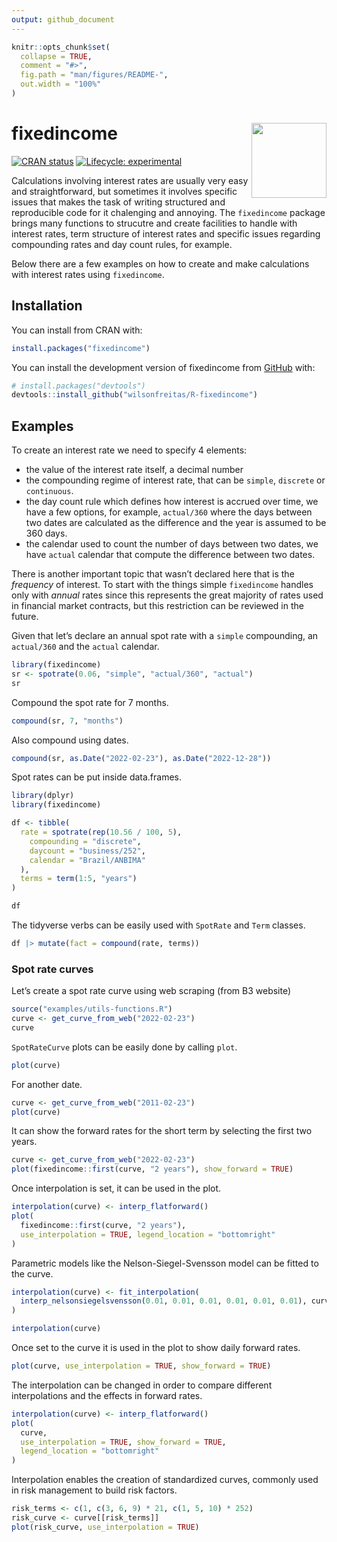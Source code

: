 ```yaml
---
output: github_document
---
```


<!-- README.md is generated from README.Rmd. Please edit that file -->

```r
knitr::opts_chunk$set(
  collapse = TRUE,
  comment = "#>",
  fig.path = "man/figures/README-",
  out.width = "100%"
)
```

# fixedincome <img src="man/figures/logo.png" align="right" width="120" />

<!-- badges: start -->
[![CRAN status](https://www.r-pkg.org/badges/version/fixedincome)](https://CRAN.R-project.org/package=fixedincome)
[![Lifecycle: experimental](https://img.shields.io/badge/lifecycle-experimental-orange.svg)](https://lifecycle.r-lib.org/articles/stages.html#experimental)
<!-- badges: end -->

Calculations involving interest rates are usually very easy and straightforward,
but sometimes it involves specific issues that makes the task of writing
structured and reproducible code for it chalenging and annoying.
The `fixedincome` package brings many functions to strucutre and create
facilities to handle with interest rates, term structure of interest rates and
specific issues regarding compounding rates and day count rules, for example.

Below there are a few examples on how to create and make calculations with
interest rates using `fixedincome`.

## Installation

You can install from CRAN with:

```r
install.packages("fixedincome")
```

You can install the development version of fixedincome from [GitHub](https://github.com/) with:

```r
# install.packages("devtools")
devtools::install_github("wilsonfreitas/R-fixedincome")
```

## Examples

To create an interest rate we need to specify 4 elements:

- the value of the interest rate itself, a decimal number
- the compounding regime of interest rate, that can be `simple`, `discrete` or
`continuous`.
- the day count rule which defines how interest is accrued over time, we have a
few options, for example, `actual/360` where the days between two dates
are calculated as the difference and the year is assumed to be 360 days.
- the calendar used to count the number of days between two dates,
we have `actual` calendar that compute the difference between two dates.

There is another important topic that wasn't declared here that is the
*frequency* of interest.
To start with the things simple `fixedincome` handles only with *annual* rates
since this represents the great majority of rates used in financial market 
contracts, but this restriction can be reviewed in the future.

Given that let's declare an annual spot rate with a `simple` compounding, an
`actual/360` and the `actual` calendar.

```r
library(fixedincome)
sr <- spotrate(0.06, "simple", "actual/360", "actual")
sr
```

Compound the spot rate for 7 months.

```r
compound(sr, 7, "months")
```

Also compound using dates.

```r
compound(sr, as.Date("2022-02-23"), as.Date("2022-12-28"))
```

Spot rates can be put inside data.frames.

```r
library(dplyr)
library(fixedincome)

df <- tibble(
  rate = spotrate(rep(10.56 / 100, 5),
    compounding = "discrete",
    daycount = "business/252",
    calendar = "Brazil/ANBIMA"
  ),
  terms = term(1:5, "years")
)

df
```

The tidyverse verbs can be easily used with `SpotRate` and `Term` classes.

```r
df |> mutate(fact = compound(rate, terms))
```

### Spot rate curves

Let's create a spot rate curve using web scraping (from B3 website)

```r
source("examples/utils-functions.R")
curve <- get_curve_from_web("2022-02-23")
curve
```

`SpotRateCurve` plots can be easily done by calling `plot`.

```r
plot(curve)
```

For another date.

```r
curve <- get_curve_from_web("2011-02-23")
plot(curve)
```

It can show the forward rates for the short term by selecting the first two years.

```r
curve <- get_curve_from_web("2022-02-23")
plot(fixedincome::first(curve, "2 years"), show_forward = TRUE)
```

Once interpolation is set, it can be used in the plot.

```r
interpolation(curve) <- interp_flatforward()
plot(
  fixedincome::first(curve, "2 years"),
  use_interpolation = TRUE, legend_location = "bottomright"
)
```

Parametric models like the Nelson-Siegel-Svensson model can be fitted to the curve.

```r
interpolation(curve) <- fit_interpolation(
  interp_nelsonsiegelsvensson(0.01, 0.01, 0.01, 0.01, 0.01, 0.01), curve
)

interpolation(curve)
```

Once set to the curve it is used in the plot to show daily forward rates.

```r
plot(curve, use_interpolation = TRUE, show_forward = TRUE)
```

The interpolation can be changed in order to compare different interpolations
and the effects in forward rates.

```r
interpolation(curve) <- interp_flatforward()
plot(
  curve,
  use_interpolation = TRUE, show_forward = TRUE,
  legend_location = "bottomright"
)
```

Interpolation enables the creation of standardized curves, commonly used in 
risk management to build risk factors.

```r
risk_terms <- c(1, c(3, 6, 9) * 21, c(1, 5, 10) * 252)
risk_curve <- curve[[risk_terms]]
plot(risk_curve, use_interpolation = TRUE)
```
